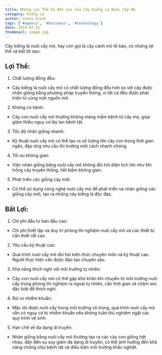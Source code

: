 ---
title: Những Lợi Thế Và Bất Lợi Của Cây Kiểng Lá Nuôi Cấy Mô
category: Kiểng Lá
author: Steve Grant
tags: ['#agency', '#business', '#technology']
date: 2024-07-21
thumbnail: image.jpg
---

Cây kiểng lá nuôi cấy mô, hay còn gọi là cây cảnh mô tế bào, có những lợi thế và bất lợi sau:

## Lợi Thế:

1. Chất lượng đồng đều:

- Cây kiểng lá nuôi cấy mô có chất lượng đồng đều hơn so với cây được nhân giống bằng phương pháp truyền thống, vì tất cả đều được phát triển từ cùng một nguồn mô.

2. Không có bệnh:

- Cây con nuôi cấy mô thường không mang mầm bệnh từ cây mẹ, giúp giảm thiểu nguy cơ lây lan bệnh tật.

3. Tốc độ nhân giống nhanh:

- Kỹ thuật nuôi cấy mô có thể tạo ra số lượng lớn cây con trong thời gian ngắn, đáp ứng nhu cầu thị trường một cách nhanh chóng.

4. Tối ưu không gian:

- Việc nhân giống bằng nuôi cấy mô không đòi hỏi diện tích lớn như khi trồng cây truyền thống, tiết kiệm không gian.

5. Phát triển các giống cây mới:

- Có thể sử dụng công nghệ nuôi cấy mô để phát triển và nhân giống các giống cây mới, tạo ra những cây kiểng lá độc đáo.

## Bất Lợi:

1. Chi phí đầu tư ban đầu cao:

- Chi phí thiết lập và duy trì phòng thí nghiệm nuôi cấy mô và các thiết bị cần thiết rất cao.

2. Yêu cầu kỹ thuật cao:

- Quá trình nuôi cấy mô đòi hỏi kiến thức chuyên môn và kỹ thuật cao. Người thực hiện cần được đào tạo chuyên sâu.

3. Khả năng thích nghi với môi trường tự nhiên:

- Cây con nuôi cấy mô có thể gặp khó khăn khi chuyển từ môi trường nuôi cấy trong phòng thí nghiệm ra ngoài tự nhiên, cần thời gian và chăm sóc đặc biệt để thích nghi.

4. Rủi ro nhiễm khuẩn:

- Mặc dù được nuôi cấy trong môi trường vô trùng, quá trình nuôi cấy mô vẫn có nguy cơ bị nhiễm khuẩn nếu không tuân thủ nghiêm ngặt các quy trình vệ sinh.

5. Hạn chế về đa dạng di truyền:

- Nhân giống bằng nuôi cấy mô thường tạo ra các cây con giống hệt nhau, dẫn đến sự suy giảm đa dạng di truyền, có thể ảnh hưởng đến khả năng chống chịu bệnh tật và điều kiện môi trường khắc nghiệt.